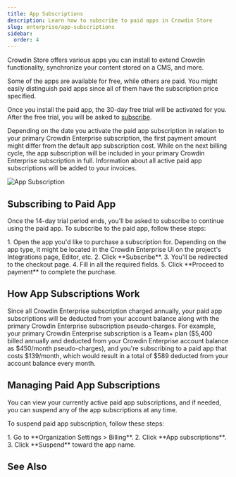 ```yaml
---
title: App Subscriptions
description: Learn how to subscribe to paid apps in Crowdin Store
slug: enterprise/app-subscriptions
sidebar:
  order: 4
---
```



Crowdin Store offers various apps you can install to extend Crowdin functionality, synchronize your content stored on a CMS, and more.

<LinkCard
  title="Crowdin Store"
  description="Explore 600+ apps and integrations to streamline your localization process."
  href="https://store.crowdin.com/"
  target="_blank"
/>

Some of the apps are available for free, while others are paid. You might easily distinguish paid apps since all of them have the subscription price specified.

Once you install the paid app, the 30-day free trial will be activated for you. After the free trial, you will be asked to [subscribe](#subscribing-to-paid-app).

Depending on the date you activate the paid app subscription in relation to your primary Crowdin Enterprise subscription, the first payment amount might differ from the default app subscription cost. While on the next billing cycle, the app subscription will be included in your primary Crowdin Enterprise subscription in full. Information about all active paid app subscriptions will be added to your invoices.

<Image src={subscription} alt="App Subscription" />

## Subscribing to Paid App

Once the 14-day trial period ends, you'll be asked to subscribe to continue using the paid app. To subscribe to the paid app, follow these steps:

<Steps>
  1. Open the app you'd like to purchase a subscription for. Depending on the app type, it might be located in the Crowdin Enterprise UI on the project's Integrations page, Editor, etc.
  2. Click **Subscribe**.
  3. You'll be redirected to the checkout page.
  4. Fill in all the required fields.
  5. Click **Proceed to payment** to complete the purchase.
</Steps>

## How App Subscriptions Work

Since all Crowdin Enterprise subscription charged annually, your paid app subscriptions will be deducted from your account balance along with the primary Crowdin Enterprise subscription pseudo-charges. For example, your primary Crowdin Enterprise subscription is a Team+ plan ($5,400 billed annually and deducted from your Crowdin Enterprise account balance as $450/month pseudo-charges), and you're subscribing to a paid app that costs $139/month, which would result in a total of $589 deducted from your account balance every month.

## Managing Paid App Subscriptions

You can view your currently active paid app subscriptions, and if needed, you can suspend any of the app subscriptions at any time.

To suspend paid app subscription, follow these steps:

<Steps>
  1. Go to **Organization Settings > Billing**.
  2. Click **App subscriptions**.
  3. Click **Suspend** toward the app name.
</Steps>

## See Also

<CardGrid>
  <LinkCard
    title="Pricing page"
    description="Plans, Pricing, and Free Trial."
    href="https://crowdin.com/pricing"
    target="_blank"
  />
  <LinkCard
    title="Payments and Invoices"
    description="Learn how payments work in Crowdin and how to download invoices."
    href="/enterprise/payments-invoices/"
  />
  <LinkCard
    title="Changing Subscription Plan"
    description="Upgrade or downgrade your subscription plan."
    href="/enterprise/changing-subscription-plan/"
  />
  <LinkCard
    title="Billing Settings"
    description="Update your billing information and payment method."
    href="/enterprise/billing-settings/"
  />
</CardGrid>

